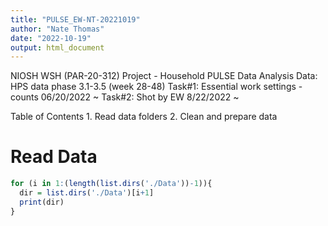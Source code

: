 ```yaml
---
title: "PULSE_EW-NT-20221019"
author: "Nate Thomas"
date: "2022-10-19"
output: html_document
---
```


NIOSH WSH (PAR-20-312) Project - Household PULSE Data Analysis
Data: HPS data phase 3.1-3.5 (week 28-48)
Task#1: Essential work settings - counts 06/20/2022 ~
Task#2: Shot by EW 8/22/2022 ~

Table of Contents
1. Read data folders
2. Clean and prepare data

# Read Data

```r
for (i in 1:(length(list.dirs('./Data'))-1)){
  dir = list.dirs('./Data')[i+1]
  print(dir)
}
```

